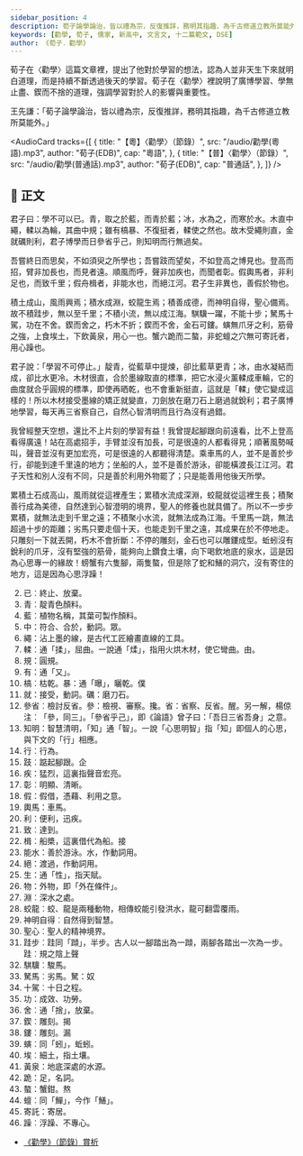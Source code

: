 ```yaml
---
sidebar_position: 4
description: 荀子論學論治，皆以禮為宗，反復推詳，務明其指趣，為千古修道立教所莫能外。
keywords: [勸學, 荀子, 儒家, 新高中, 文言文, 十二篇範文, DSE]
author: 《荀子．勸學》
---
```


<Intro>

荀子在〈勸學〉這篇文章裡，提出了他對於學習的想法，認為人並非天生下來就明白道理，而是持續不斷透過後天的學習。荀子在〈勸學〉裡說明了廣博學習、學無止盡、鍥而不捨的道理，強調學習對於人的影響與重要性。

王先謙：「荀子論學論治，皆以禮為宗，反復推詳，務明其指趣，為千古修道立教所莫能外。」

</Intro>

<AudioCard
  tracks={[
    {
      title: "【粵】〈勸學〉（節錄）",
      src: "/audio/勸學(粵語).mp3",
      author: "荀子(EDB)",
      cap: "粵語",
    },
    {
      title: "【普】〈勸學〉（節錄）",
      src: "/audio/勸學(普通話).mp3",
      author: "荀子(EDB)",
      cap: "普通話",
    },
  ]}
/>

## 📖 正文

<div className="main prose">

君子曰：學不可以<Annotate title="終止、放棄。">已</Annotate>。<Annotate title="靛青色顏料。">青</Annotate>，取之於<Annotate title="植物名稱，其葉可製作顏料。">藍</Annotate>，而青於藍；冰，水為之，而寒於水。木直<Annotate title="符合、合於，動詞。粵[眾]，[zung3]。">中</Annotate><Annotate title="沾上墨的線，是古代工匠繪畫直線的工具。">繩</Annotate>，<Annotate title="通「揉」，屈曲。一說通「煣」，指用火烘木材，使它彎曲。粵[由]，[jau4]。
">輮</Annotate>以為輪，其曲中<Annotate title="規：圓規。">規</Annotate>；雖<Annotate title="通「又」。">有</Annotate><Annotate title="枯乾。暴：通「曝」，曬乾。粵[僕]，[buk6]。">槁暴</Annotate>、不復挺者，輮使之然也。故木受繩則直，金<Annotate title="接受，動詞。">就</Annotate><Annotate title="磨刀石。">礪</Annotate>則利，君子博學而日<Annotate title="檢討反省。參：檢視、審察。粵[攙]，[caam1]。省：省察、反省。粵[醒]，[sing2]。">參省</Annotate>乎己，則<Annotate title="智慧清明，「知」通「智」。一說「心思明智」指「知」即個人的心思，與下文的「行」相應。">知明</Annotate>而<Annotate title="行為。">行</Annotate>無過矣。

吾嘗終日而思矣，不如<Annotate title="片刻。">須臾</Annotate>之所學也；吾嘗<Annotate title="踮起腳跟。粵[企]，[kei5]。">跂</Annotate>而望矣，不如登高之博見也。登高而招，臂非加長也，而見者遠。順風而呼，聲非加<Annotate title="猛烈，這裏指聲音宏亮。">疾</Annotate>也，而聞者<Annotate title="明顯、清晰。">彰</Annotate>。<Annotate title="假借，憑藉、利用之意。">假</Annotate><Annotate title="車馬。">輿馬</Annotate>者，非<Annotate title="便利，迅疾。">利</Annotate>足也，而<Annotate title="達到。">致</Annotate>千里；假舟<Annotate title="船槳。粵[接]，[zip3]。這裏借代為船。">楫</Annotate>者，非<Annotate title="善於游泳。水，作動詞用。">能水</Annotate>也，而<Annotate title="渡過，作動詞用。">絕</Annotate>江河。君子<Annotate title="通「性」，指天賦。">生</Annotate>非異也，善假於<Annotate title="外物，即「外在條件」。">物</Annotate>也。

積土成山，風雨興焉；積水成<Annotate title="深水之處。">淵</Annotate>，<Annotate title="蛟、龍是兩種動物，相傳蛟能引發洪水，龍可翻雲覆雨。">蛟龍</Annotate>生焉；積善成德，而<Annotate title="自然得到智慧。">神明</Annotate>自得，<Annotate title="聖人的精神境界。">聖心</Annotate>備焉。故不積<Annotate title="半步。粵 [規之陰上聲]，[kwai2]。">跬步</Annotate>，無以至千里；不積小流，無以成江海。<Annotate title="駿馬。">騏驥</Annotate>一躍，不能十步；<Annotate title="劣馬。駑粵[奴]，[nou4]。">駑馬</Annotate><Annotate title="十日之程。">十駕</Annotate>，<Annotate title="成效、功勞。">功</Annotate>在不<Annotate title="通「捨」，放棄。">舍</Annotate>。<Annotate title="雕刻。粵 [揭]，[kit3]。">鍥</Annotate>而舍之，朽木不折；鍥而不舍，金石可<Annotate title="雕刻。粵 [漏]，[lau6]。">鏤</Annotate>。<Annotate title="同「蚓」，蚯蚓。">螾</Annotate>無爪牙之利，筋骨之強，上食<Annotate title="細土，指土壤。">埃</Annotate>土，下飲<Annotate title="地底深處的水源。">黃泉</Annotate>，用心一也。蟹六<Annotate title="足，名詞。">跪</Annotate>而二<Annotate title="蟹鉗。粵[熬]，[ngou4]。">螯</Annotate>，非蛇<Annotate title="同「鱓」，今作「鱔」。">蟺</Annotate>之穴無可<Annotate title="寄居。">寄託</Annotate>者，用心<Annotate title="浮躁、不專心。">躁</Annotate>也。

</div>

<Translation>

君子說：「學習不可停止。」靛青，從藍草中提煉，卻比藍草更青；冰，由水凝結而成，卻比水更冷。木材很直，合於墨線取直的標準，把它水浸火薰輮成車輪，它的曲度就合乎圓規的標準，即使再晒乾，也不會重新挺直，這就是「輮」使它變成這樣的！所以木材接受墨線的矯正就變直，刀劍放在磨刀石上磨過就銳利；君子廣博地學習，每天再三省察自己，自然心智清明而且行為沒有過錯。

我曾經整天空想，還比不上片刻的學習有益！我曾提起腳跟向前遠看，比不上登高看得廣遠！站在高處招手，手臂並沒有加長，可是很遠的人都看得見；順著風勢喊叫，聲音並沒有更加宏亮，可是很遠的人都聽得清楚。乘車馬的人，並不是善於步行，卻能到達千里遠的地方；坐船的人，並不是善於游泳，卻能橫渡長江江河。君子天性和別人沒有不同，只是善於利用外物罷了；只是能善用他後天所學。

累積土石成高山，風雨就從這裡產生；累積水流成深淵，蛟龍就從這裡生長；積聚善行成為美德，自然達到心智澄明的境界，聖人的修養也就具備了。所以不一步步累積，就無法走到千里之遠；不積聚小水流，就無法成為江海。千里馬一跳，無法超過十步的距離；劣馬只要走個十天，也能走到千里之遠，其成果在於不停地走。只雕刻一下就丟開，朽木不會折斷：不停的雕刻，金石也可以雕鏤成型。蚯蚓沒有銳利的爪牙，沒有堅強的筋骨，能夠向上鑽食土壤，向下喝飲地底的泉水，這是因為心思專一的緣故！螃蟹有六隻腳，兩隻螯，但是除了蛇和鱔的洞穴，沒有寄住的地方，這是因為心思浮躁！

</Translation>

<Dictionary>

2. 已︰終止、放棄。
3. 青︰靛青色顏料。
4. 藍︰植物名稱，其葉可製作顏料。
8. 中：符合、合於，動詞。<Jypt py="zung3">眾</Jypt>。
9. 繩：沾上墨的線，是古代工匠繪畫直線的工具。
10. 輮︰通「揉」，屈曲。一說通「煣」，指用火烘木材，使它彎曲。<Jypt py="jau4">由</Jypt>。
11. 規：圓規。
12. 有：通「又」。
13. 槁︰枯乾。暴：通「曝」，曬乾。<Jypt py="buk6">僕</Jypt>
18. 就：接受，動詞。礪：磨刀石。
19. 參省︰檢討反省。參：檢視、審察。<Jypt py="caam1">攙</Jypt>。省：省察、反省。<Jypt py="sing2">醒</Jypt>。另一解，楊倞注︰「參，同三」。「參省乎己」，即《論語》曾子曰：「吾日三省吾身」之意。
20. 知明：智慧清明，「知」通「智」。一說「心思明智」指「知」即個人的心思，與下文的「行」相應。
21. 行︰行為。
22. 跂︰踮起腳跟。<Jypt py="kei5">企</Jypt>
23. 疾：猛烈，這裏指聲音宏亮。
24. 彰︰明顯、清晰。
25. 假：假借，憑藉、利用之意。
26. 輿馬：車馬。
27. 利：便利，迅疾。
28. 致︰達到。
29. 楫︰船槳，這裏借代為船。<Jypt py="zip3">接</Jypt>
30. 能水：善於游泳。水，作動詞用。
31. 絕：渡過，作動詞用。
32. 生：通「性」，指天賦。
33. 物：外物，即「外在條件」。
34. 淵︰深水之處。
35. 蛟龍︰蛟、龍是兩種動物，相傳蛟能引發洪水，龍可翻雲覆雨。
36. 神明自得︰自然得到智慧。
37. 聖心︰聖人的精神境界。
38. 跬步︰跬同「蹞」，半步。古人以一腳踏出為一蹞，兩腳各踏出一次為一步。跬︰<Jypt py="kwai2">規之陰上聲</Jypt>
39. 騏驥︰駿馬。
40. 駑馬︰劣馬。駑：<Jypt py="nou4">奴</Jypt>
41. 十駕︰十日之程。
42. 功：成效、功勞。
43. 舍︰通「捨」，放棄。
44. 鍥︰雕刻。<Jypt py="kit3">揭</Jypt>
45. 鏤︰雕刻。<Jypt py="lau6">漏</Jypt>
46. 螾︰同「蚓」，蚯蚓。
47. 埃︰細土，指土壤。
48. 黃泉：地底深處的水源。
49. 跪：足，名詞。
50. 螯：蟹鉗。<Jypt py="ngou4">熬</Jypt>
51. 蟺︰同「鱓」，今作「鱔」。
52. 寄託：寄居。
53. 躁︰浮躁、不專心。

</Dictionary>

<Media>

<Tabs>
  <TabItem value="經典動畫教材套" default>
    <Youtube id="mSKEL1muL2g" />
  </TabItem>
  <TabItem value="背景講解" default>
    <Youtube id="pXnTjGIsdoU" />
  </TabItem>
</Tabs>

</Media>

<Resources>

- [《勸學》（節錄）賞析](https://www.edb.gov.hk/attachment/tc/curriculum-development/kla/chi-edu/recommended-passages/KS4_06.pdf)

</Resources>
